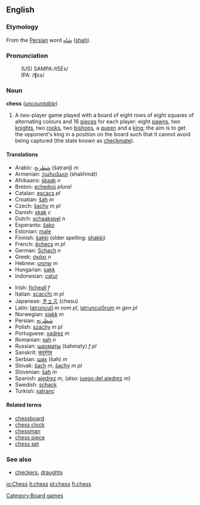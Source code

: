 ==English==
===Etymology===
From the [[Persian]] word [[شاه]] ([[shah]]).

===Pronunciation===
:(US) SAMPA:/tSEs/
:IPA: /ʧɛs/

===Noun===
'''chess''' (''[[uncountable]]'')
# A two-player game played with a board of eight rows of eight squares of alternating colours and 16 [[piece]]s for each player: eight [[pawn]]s, two [[knight]]s, two [[rook]]s, two [[bishop]]s, a [[queen]] and a [[king]]; the aim is to get the opponent's king in a position on the board such that it cannot avoid being captured (the state known as [[checkmate]]).

====Translations====
{{top}}
*Arabic: [[شطرنج]] (šaṭranǰ) ''m''
*Armenian: [[շախմատ]] (shakhmát)
*Afrikaans: [[skaak]] ''n''
*Breton: [[echedoù]] ''plural''
*Catalan: [[escacs]] ''pl''
*Croatian: [[šah]] ''m''
*Czech: [[šachy]] ''m pl''
*Danish: [[skak]] ''c''
*Dutch: [[schaakspel]] ''n'' <!--Wikipedia has "schaken"--><!--thatʼs the verb form: “to play c.”-->
*Esperanto: [[ŝako]]
*Estonian: [[male]]
*Finnish: [[šakki]] (older spelling: [[shakki]])
*French: [[échecs]] ''m pl''
*German: [[Schach]] ''n''
*Greek: [[σκάκι]] ''n''
*Hebrew: [[שחמט]] ''m''
*Hungarian: [[sakk]]
*Indonesian: [[catur]]
{{mid}}
*Irish: [[ficheall]] ''f''
*Italian: [[scacchi]] ''m pl''
*Japanese: [[チェス]] (chesu)
*Latin: [[latrúnculī]] ''m nom pl'', [[latrunculṓrum]] ''m gen pl''
*Norwegian: [[sjakk]] ''m''
*Persian: [[شطرنج]]
*Polish: [[szachy]] ''m pl''
*Portuguese: [[xadrez]] ''m''
*Romanian: [[șah]] ''n''
*Russian: [[шахматы]] (šahmaty) ''f pl''
*Sanskrit: [[चतुरंगम्]]
*Serbian: [[шах]] (šah) ''m''
*Slovak: [[šach]] ''m'', [[šachy]] ''m pl''
*Slovenian: [[šah]] ''m''
*Spanish: [[ajedrez]] ''m'', (also: [[juego del ajedrez]] ''m'')
*Swedish: [[schack]]
*Turkish: [[şatranç]]
{{bottom}}

====Related terms====
*[[chessboard]]
*[[chess clock]]
*[[chessman]]
*[[chess piece]]
*[[chess set]]

===See also===
{{Wikipedia}}
{{Wikibooks}}
*[[checkers]], [[draughts]]

[[Category:Board games]]

[[io:Chess]]
[[it:chess]]
[[pl:chess]]
[[fi:chess]]